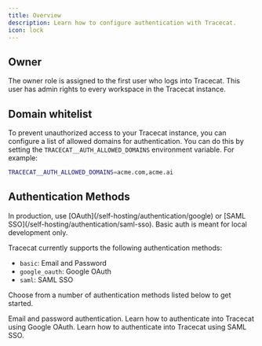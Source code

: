 ```yaml
---
title: Overview
description: Learn how to configure authentication with Tracecat.
icon: lock
---
```


## Owner

The owner role is assigned to the first user who logs into Tracecat. This user has admin rights to every workspace in the Tracecat instance.

## Domain whitelist

To prevent unauthorized access to your Tracecat instance, you can configure a list of allowed domains for authentication.
You can do this by setting the `TRACECAT__AUTH_ALLOWED_DOMAINS` environment variable. For example:

```bash
TRACECAT__AUTH_ALLOWED_DOMAINS=acme.com,acme.ai
```

## Authentication Methods

<Warning>
  In production, use [OAuth](/self-hosting/authentication/google) or [SAML SSO](/self-hosting/authentication/saml-sso).
  Basic auth is meant for local development only.
</Warning>

Tracecat currently supports the following authentication methods:

- `basic`: Email and Password
- `google_oauth`: Google OAuth
- `saml`: SAML SSO

Choose from a number of authentication methods listed below to get started.

<CardGroup cols={2}>
  <Card
    title="Basic Auth"
    icon="keyboard"
    href="/self-hosting/authentication/basic"
  >
    Email and password authentication.
  </Card>
  <Card
    title="Google OAuth"
    icon="google"
    href="/self-hosting/authentication/google-oauth"
  >
    Learn how to authenticate into Tracecat using Google OAuth.
  </Card>
  <Card
    title="SAML SSO"
    icon="user-lock"
    href="/self-hosting/authentication/saml-sso"
  >
    Learn how to authenticate into Tracecat using SAML SSO.
  </Card>
</CardGroup>
